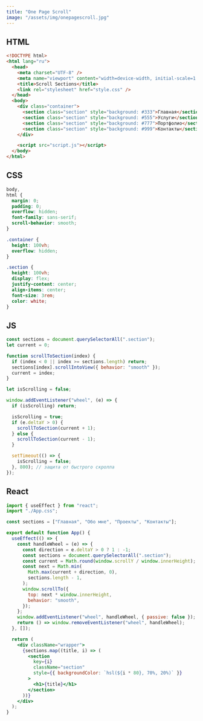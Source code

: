 ```yaml
---
title: "One Page Scroll"
image: "/assets/img/onepagescroll.jpg"
---
```


## HTML

```html
<!DOCTYPE html>
<html lang="ru">
  <head>
    <meta charset="UTF-8" />
    <meta name="viewport" content="width=device-width, initial-scale=1.0" />
    <title>Scroll Sections</title>
    <link rel="stylesheet" href="style.css" />
  </head>
  <body>
    <div class="container">
      <section class="section" style="background: #333">Главная</section>
      <section class="section" style="background: #555">Услуги</section>
      <section class="section" style="background: #777">Портфолио</section>
      <section class="section" style="background: #999">Контакты</section>
    </div>

    <script src="script.js"></script>
  </body>
</html>
```

## CSS

```css
body,
html {
  margin: 0;
  padding: 0;
  overflow: hidden;
  font-family: sans-serif;
  scroll-behavior: smooth;
}

.container {
  height: 100vh;
  overflow: hidden;
}

.section {
  height: 100vh;
  display: flex;
  justify-content: center;
  align-items: center;
  font-size: 3rem;
  color: white;
}
```

## JS

```js
const sections = document.querySelectorAll(".section");
let current = 0;

function scrollToSection(index) {
  if (index < 0 || index >= sections.length) return;
  sections[index].scrollIntoView({ behavior: "smooth" });
  current = index;
}

let isScrolling = false;

window.addEventListener("wheel", (e) => {
  if (isScrolling) return;

  isScrolling = true;
  if (e.deltaY > 0) {
    scrollToSection(current + 1);
  } else {
    scrollToSection(current - 1);
  }

  setTimeout(() => {
    isScrolling = false;
  }, 800); // защита от быстрого скролла
});
```

## React

```jsx
import { useEffect } from "react";
import "./App.css";

const sections = ["Главная", "Обо мне", "Проекты", "Контакты"];

export default function App() {
  useEffect(() => {
    const handleWheel = (e) => {
      const direction = e.deltaY > 0 ? 1 : -1;
      const sections = document.querySelectorAll(".section");
      const current = Math.round(window.scrollY / window.innerHeight);
      const next = Math.min(
        Math.max(current + direction, 0),
        sections.length - 1,
      );
      window.scrollTo({
        top: next * window.innerHeight,
        behavior: "smooth",
      });
    };
    window.addEventListener("wheel", handleWheel, { passive: false });
    return () => window.removeEventListener("wheel", handleWheel);
  }, []);

  return (
    <div className="wrapper">
      {sections.map((title, i) => (
        <section
          key={i}
          className="section"
          style={{ backgroundColor: `hsl(${i * 80}, 70%, 20%)` }}
        >
          <h1>{title}</h1>
        </section>
      ))}
    </div>
  );
}
```
